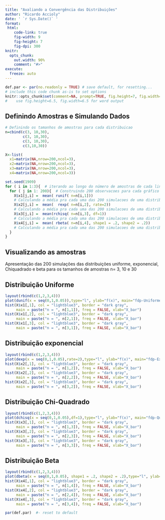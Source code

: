 ```yaml
---
title: "Avaliando a Convergência das Distribuições"
author: "Ricardo Accioly"
date: ' `r Sys.Date()` '
format:
 html:
    code-link: true
    fig-width: 9
    fig-height: 7
    fig-dpi: 300
knitr:
  opts_chunk: 
    out.width: 90%
    comment: "#>"
execute:
  freeze: auto
---
```


```r
def.par <- par(no.readonly = TRUE) # save default, for resetting...
# include this code chunk as-is to set options
knitr::opts_chunk$set(comment=NA, prompt=TRUE, fig.height=7, fig.width=10) 
#    use fig.height=6.5, fig.width=6.5 for word output
```

## Definindo Amostras e Simulando Dados

```r
# Definindo os tamanhos de amostras para cada distribuicao
n=cbind(c(3, 10,30), 
        c(3, 10,30), 
        c(3, 10,30), 
        c(3,10,30)) 

X<-list(
  x1=matrix(NA,nrow=200,ncol=3), 
  x2=matrix(NA,nrow=200,ncol=3), 
  x3=matrix(NA,nrow=200,ncol=3), 
  x4=matrix(NA,nrow=200,ncol=3)) 

set.seed(1909)
for ( i in 1:3){  # iterando ao longo do número de amostras de cada linha
  for ( j in 1: 200){  # Construindo 200 observacoes para cada gráfico  
    X$x1[j,i] =  mean( runif( n=n[i,1])) 
    # Calculando a média pra cada uma das 200 simulacoes de uma distribuicao uniforme
    X$x2[j,i] =  mean(  rexp( n=n[i,2], rate=2)) 
    # Calculando a média pra cada uma das 200 simulacoes de uma distribuicao exponencial
    X$x3[j,i] =  mean(rchisq( n=n[i,3], df=1)) 
    # Calculando a média pra cada uma das 200 simulacoes de uma distribuicao qui-quadrado
    X$x4[j,i] =  mean( rbeta( n=n[i,4], shape1 = .2, shape2 = .2)) 
    # Calculando a média pra cada uma das 200 simulacoes de uma distribuicao beta
  }
}
```

## Visualizando as amostras

Apresentação das 200 simulações das distribuições uniforme, exponencial, Chiquadrado e beta para os tamanhos de amostras n= 3, 10 e 30

## Distribuição Uniforme

```r
layout(rbind(c(1,2,3,4)))
plot(dunif(x = seq(0,1,0.05)),type="l", ylab="f(x)", main="fdp-Uniforme(0,1)", xlab="X")
hist(X$x1[,1], col = "lightblue3", border = "dark gray", 
     main = paste("n = ", n[1,1]), freq = FALSE, xlab="X_bar")
hist(X$x1[,2], col = "lightblue3", border = "dark gray", 
     main = paste("n = ", n[2,1]), freq = FALSE, xlab="X_bar")
hist(X$x1[,3], col = "lightblue3", border = "dark gray", 
     main = paste("n = ", n[3,1]), freq = FALSE, xlab="X_bar")

```

## Distribuição exponencial

```r
layout(rbind(c(1,2,3,4)))
plot(dexp(x = seq(0,1,0.05),rate=2),type="l", ylab="f(x)", main="fdp-Exponencial(1/2)", xlab="X")
hist(X$x2[,1], col = "lightblue3", border = "dark gray", 
     main = paste("n = ", n[1,2]), freq = FALSE, xlab="X_bar")
hist(X$x2[,2], col = "lightblue3", border = "dark gray", 
     main = paste("n = ", n[2,2]), freq = FALSE, xlab="X_bar")
hist(X$x2[,3], col = "lightblue3", border = "dark gray", 
     main = paste("n = ", n[3,2]), freq = FALSE, xlab="X_bar")

```

## Distribuição Chi-Quadrado

```r
layout(rbind(c(1,2,3,4)))
plot(dchisq(x = seq(0,1,0.05),df=1),type="l", ylab="f(x)", main="fdp-QuiQuad(1)", xlab="X")
hist(X$x3[,1], col = "lightblue3", border = "dark gray", 
     main = paste("n = ", n[1,3]), freq = FALSE, xlab="X_bar")
hist(X$x3[,2], col = "lightblue3", border = "dark gray",
     main = paste("n = ", n[2,3]), freq = FALSE, xlab="X_bar")
hist(X$x3[,3], col = "lightblue3", border = "dark gray", 
     main = paste("n = ", n[3,3]), freq = FALSE, xlab="X_bar")

```

## Distribuição Beta

```r
layout(rbind(c(1,2,3,4)))
plot(dbeta(x = seq(0,1,0.05), shape1 = .2, shape2 = .2),type="l", ylab="f(x)", main="fdp-Beta(0.2, 0.2)", xlab="X")
hist(X$x4[,1], col = "lightblue3", border = "dark gray", 
     main = paste("n = ", n[1,4]), freq = FALSE, xlab="X_bar")
hist(X$x4[,2], col = "lightblue3", border = "dark gray", 
     main = paste("n = ", n[2,4]), freq = FALSE, xlab="X_bar")
hist(X$x4[,3], col = "lightblue3", border = "dark gray",
     main = paste("n = ", n[3,4]), freq = FALSE, xlab="X_bar")
```

```r
par(def.par)  #- reset to default
```
